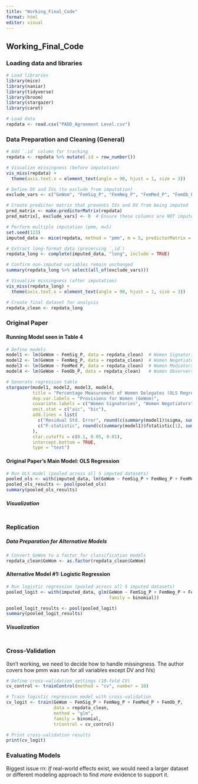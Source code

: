 ```yaml
---
title: "Working_Final_Code"
format: html
editor: visual
---
```


## Working_Final_Code

### Loading data and libraries

```r
# Load libraries
library(mice)
library(naniar)
library(tidyverse)
library(broom) 
library(stargazer)
library(caret)

# Load data
repdata <- read.csv("PADD_Agreement Level.csv")

```

### Data Preparation and Cleaning (General)

```r

# Add `.id` column for tracking
repdata <- repdata %>% mutate(.id = row_number())

# Visualize missingness (before imputation)
vis_miss(repdata) + 
  theme(axis.text.x = element_text(angle = 90, hjust = 1, size = 3))

# Define DV and IVs (to exclude from imputation)
exclude_vars <- c("GeWom", "FemSig_P", "FemNeg_P", "FemMed_P", "FemOb_P")

# Create predictor matrix that prevents IVs and DV from being imputed
pred_matrix <- make.predictorMatrix(repdata)
pred_matrix[, exclude_vars] <- 0  # Ensure these columns are NOT imputed

# Perform multiple imputation (pmm, m=5)
set.seed(123)
imputed_data <- mice(repdata, method = "pmm", m = 5, predictorMatrix = pred_matrix)

# Extract long-format data (preserving `.id`)
repdata_long <- complete(imputed_data, "long", include = TRUE)

# Confirm non-imputed variables remain unchanged
summary(repdata_long %>% select(all_of(exclude_vars)))

# Visualize missingness (after imputation)
vis_miss(repdata_long) + 
  theme(axis.text.x = element_text(angle = 90, hjust = 1, size = 3))

# Create final dataset for analysis
repdata_clean <- repdata_long

```

### Original Paper

#### Running Model seen in Table 4

```r

# Define models
model1 <- lm(GeWom ~ FemSig_P, data = repdata_clean)  # Women Signatories
model2 <- lm(GeWom ~ FemNeg_P, data = repdata_clean)  # Women Negotiators
model3 <- lm(GeWom ~ FemMed_P, data = repdata_clean)  # Women Mediators
model4 <- lm(GeWom ~ FemOb_P, data = repdata_clean)   # Women Observers

# Generate regression table
stargazer(model1, model2, model3, model4,
          title = "Percentage Measurement of Women Delegates (OLS Regression)",
          dep.var.labels = "Provisions for Women (GeWom)",
          covariate.labels = c("Women Signatories", "Women Negotiators", "Women Mediators", "Women Observers"),
          omit.stat = c("aic", "bic"),
          add.lines = list(
            c("Residual Std. Error", round(c(summary(model1)$sigma, summary(model2)$sigma, summary(model3)$sigma, summary(model4)$sigma), 3)),
            c("F-statistic", round(c(summary(model1)$fstatistic[1], summary(model2)$fstatistic[1], summary(model3)$fstatistic[1], summary(model4)$fstatistic[1]), 3))
          ),
          star.cutoffs = c(0.1, 0.05, 0.01),
          intercept.bottom = TRUE,
          type = "text")

```

#### Original Paper's Main Model: OLS Regression

```r

# Run OLS model (pooled across all 5 imputed datasets)
pooled_ols <- with(imputed_data, lm(GeWom ~ FemSig_P + FemNeg_P + FemMed_P + FemOb_P))
pooled_ols_results <- pool(pooled_ols)
summary(pooled_ols_results)

```

##### Visualization
```r


```


### Replication

##### Data Preparation for Alternative Models

```r

# Convert GeWom to a factor for classification models
repdata_clean$GeWom <- as.factor(repdata_clean$GeWom)

```


#### Alternative Model #1: Logistic Regression

```r

# Run logistic regression (pooled across all 5 imputed datasets)
pooled_logit <- with(imputed_data, glm(GeWom ~ FemSig_P + FemNeg_P + FemMed_P + FemOb_P, 
                                       family = binomial))

pooled_logit_results <- pool(pooled_logit)
summary(pooled_logit_results)

```

##### Visualization
```r


```


### Cross-Validation

(Isn't working, we need to decide how to handle missingness. The author covers how pmm was run for all variables except DV and IVs)

```r

# Define cross-validation settings (10-fold CV)
cv_control <- trainControl(method = "cv", number = 10)

# Train logistic regression model with cross-validation
cv_logit <- train(GeWom ~ FemSig_P + FemNeg_P + FemMed_P + FemOb_P, 
                  data = repdata_clean, 
                  method = "glm", 
                  family = binomial, 
                  trControl = cv_control)

# Print cross-validation results
print(cv_logit)

```

### Evaluating Models

Biggest issue rn: *If* real-world effects exist, we would need a larger dataset or different modeling approach to find *more* evidence to support it.

